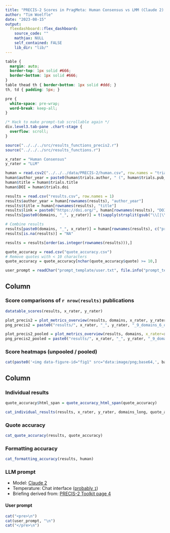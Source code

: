```yaml
---
title: "PRECIS-2 Scores in PragMeta: Human Consensus vs LMM (Claude 2) - same prompt as for GPT 3.5"
author: "Tim Woelfle"
date: "2023-08-15"
output: 
  flexdashboard::flex_dashboard:
    source_code: ""
    mathjax: NULL
    self_contained: FALSE
    lib_dir: "lib/"
---
```


```css
table {
  margin: auto;
  border-top: 1px solid #666;
  border-bottom: 1px solid #666;
}
table thead th { border-bottom: 1px solid #ddd; }
th, td { padding: 5px; }

pre {
  white-space: pre-wrap;
  word-break: keep-all;
}

/* Hack to make prompt-tab scrollable again */
div.level3.tab-pane .chart-stage {
  overflow: scroll;
}
```

```r
source("../../../src/results_functions_precis2.r")
source("../../../src/results_functions.r")

x_rater = "Human Consensus"
y_rater = "LLM"

human = read.csv2("../../../data/PRECIS-2/human.csv", row.names = "trials.trials_id", na.strings = NULL)
human$author_year = paste0(human$trials.author, " (", human$trials.pub_year, ")")
human$title = human$trials.title
human$DOI = human$trials.doi

results = read.csv("results.csv", row.names = 1)
results$author_year = human[rownames(results), "author_year"]
results$title = human[rownames(results), "title"]
results$link = paste0("https://doi.org/", human[rownames(results), "DOI"])
results[paste0(domains, "_", y_rater)] = t(sapply(strsplit(gsub("\\[|\\]|\\'", "", results$llm_scores), ", ", fixed=T), as.character)) # strtoi

# Combine results
results[paste0(domains, "_", x_rater)] = human[rownames(results), c("precis2.eligibility_score", "precis2.recruit_score", "precis2.set_score", "precis2.org_score", "precis2.flex_score", "precis2.adherence_score", "precis2.fu_score", "precis2.out_score", "precis2.analysis_score")]
results[is.na(results)] = "NA"

results = results[order(as.integer(rownames(results))),]

quote_accuracy = read.csv("quote_accuracy.csv")
# Remove quotes with < 10 characters
quote_accuracy = quote_accuracy[nchar(quote_accuracy$quote) >= 10,]

user_prompt = readChar("prompt_template/user.txt", file.info("prompt_template/user.txt")$size)
```

Column {data-width=55}
-------------------------------------

### Score comparisons of `r nrow(results)` publications

```r
datatable_scores(results, x_rater, y_rater)
```

```r
plot_precis2 = plot_metrics_overview(results, domains, x_rater, y_rater, factorize, weight_matrix, nrow=3, ncol=3)
png_precis2 = paste0("results/", x_rater, "_", y_rater, "_9_domains_6_options.png")

plot_precis2_pooled = plot_metrics_overview(results, domains, x_rater=x_rater, y_rater=y_rater, factorize_pooled, weight_matrix_pooled, nrow=3)
png_precis2_pooled = paste0("results/", x_rater, "_", y_rater, "_9_domains_4_options.png")
```

### Score heatmaps (<a onclick="data = 'data:image/png;base64,`r base64enc::base64encode(png_precis2)`'; $('#score-heatmaps-unpooled-pooled p.image-container')[0].style = 'background: url(&quot;' + data + '&quot;) center center / contain no-repeat;'; $('p.image-container img')[0].src = data;" style="cursor: pointer">unpooled</a> / <a onclick="data = 'data:image/png;base64,`r base64enc::base64encode(png_precis2_pooled)`'; $('#score-heatmaps-unpooled-pooled p.image-container')[0].style = 'background: url(&quot;' + data + '&quot;) center center / contain no-repeat;'; $('p.image-container img')[0].src = data;" style="cursor: pointer">pooled</a>) {data-height=720}

```r
cat(paste0('<img data-figure-id="fig1" src="data:image/png;base64,', base64enc::base64encode(png_precis2), '" width="1536">'))
```

Column {data-width=45 .tabset}
-------------------------------------

### Individual results

```r
quote_accuracy$html_span = quote_accuracy_html_span(quote_accuracy)

cat_individual_results(results, x_rater, y_rater, domains_long, quote_accuracy)
```

### Quote accuracy

```r
cat_quote_accuracy(results, quote_accuracy)
```

### Formatting accuracy

```r
cat_formatting_accuracy(results, human)
```

### LLM prompt

* Model: [Claude 2](https://www.anthropic.com/index/claude-2)
* Temperature: Chat interface ([probably `1`](https://docs.anthropic.com/claude/reference/complete_post))
* Briefing derived from: [PRECIS-2 Toolkit page 4](http://precis-2.org/Help/Documentation/ToolkitDownload)

#### User prompt

```r
cat("<pre>\n")
cat(user_prompt, "\n")
cat("</pre>\n")
```
